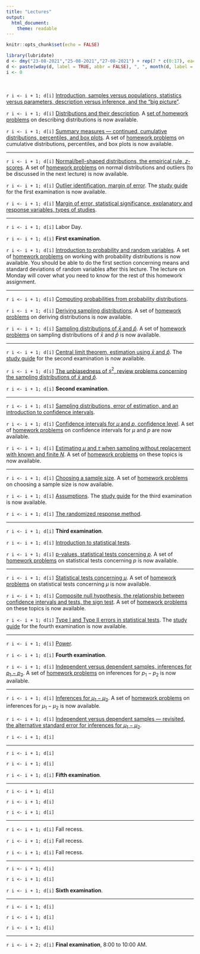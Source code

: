 ```yaml
---
title: "Lectures"
output: 
  html_document: 
    theme: readable
---
```


```r
knitr::opts_chunk$set(echo = FALSE)
```

```r
library(lubridate)
d <- dmy("23-08-2021","25-08-2021","27-08-2021") + rep(7 * c(0:17), each = 3)
d <- paste(wday(d, label = TRUE, abbr = FALSE), ", ", month(d, label = TRUE), " ", day(d), ".", sep = "")
i <- 0
```

&nbsp;

`r i <- i + 1; d[i]` [Introduction, samples versus populations, statistics versus parameters, description versus inference, and the "big picture"](lecture-08-23-2021.html).

`r i <- i + 1; d[i]` [Distributions and their description](lecture-08-25-2021.html). A [set of homework problems](homework-01.html) on describing distributions is now available.

`r i <- i + 1; d[i]` [Summary measures --- continued, cumulative distributions, percentiles, and box plots](lecture-08-27-2021.html). A set of [homework problems](homework-02.html) on cumulative distributions, percentiles, and box plots is now available.
 
***

`r i <- i + 1; d[i]` [Normal/bell-shaped distributions, the empirical rule, $z$-scores](lecture-08-30-2021.html). A set of [homework problems](homework-03.html) on normal distributions and outliers (to be discussed in the next lecture) is now available. 

`r i <- i + 1; d[i]` [Outlier identification, margin of error](lecture-09-01-2021.html). The [study guide](e1-studyguide.html) for the first examination is now available.

`r i <- i + 1; d[i]` [Margin of error, statistical significance, explanatory and response variables, types of studies](lecture-09-03-2021.html).
 
***

`r i <- i + 1; d[i]` Labor Day.

`r i <- i + 1; d[i]` **First examination**.

`r i <- i + 1; d[i]` [Introduction to probability and random variables](lecture-09-10-2021.html). A set of [homework problems](homework-04.html) on working with probability distributions is now available. You should be able to do the first section concerning means and standard deviations of random variables after this lecture. The lecture on Monday will cover what you need to know for the rest of this homework assignment. 
 
***

`r i <- i + 1; d[i]` [Computing probabilities from probability distributions](lecture-09-13-2021.html). 

`r i <- i + 1; d[i]` [Deriving sampling distributions](lecture-09-15-2021.html). A set of [homework problems](homework-05.html) on deriving distributions is now available.

`r i <- i + 1; d[i]` [Sampling distributions of $\bar{x}$ and $\hat{p}$](lecture-09-17-2021.html). A set of [homework problems](homework-06.html) on sampling distributions of $\bar{x}$ and $\hat{p}$ is now available.
 
***

`r i <- i + 1; d[i]` [Central limit theorem, estimation using $\bar{x}$ and $\hat{p}$](lecture-09-20-2021.html). The [study guide](e2-studyguide.html) for the second examination is now available.

`r i <- i + 1; d[i]` [The unbiasedness of $s^2$, review problems concerning the sampling distributions of $\bar{x}$ and $\hat{p}$](lecture-09-22-2021.html).

`r i <- i + 1; d[i]` **Second examination**.
 
***

`r i <- i + 1; d[i]` [Sampling distributions, error of estimation, and an introduction to confidence intervals](lecture-09-27-2021.html).

`r i <- i + 1; d[i]` [Confidence intervals for $\mu$ and $p$, confidence level](lecture-09-29-2021.html). A set of [homework problems](homework-07.html) on confidence intervals for $\mu$ and $p$ are now available.

`r i <- i + 1; d[i]` [Estimating $\mu$ and $\tau$ when sampling without replacement with known and finite $N$](lecture-10-01-2021.html). A set of [homework problems](homework-08.html) on these topics is now available. 
 
***

`r i <- i + 1; d[i]` [Choosing a sample size](lecture-10-04-2021.html). A set of [homework problems](homework-09.html) on choosing a sample size is now available.

`r i <- i + 1; d[i]` [Assumptions](lecture-10-06-2021.html). The [study guide](e3-studyguide.html) for the third examination is now available.

`r i <- i + 1; d[i]` [The randomized response method](lecture-10-08-2021.html). 
 
***

`r i <- i + 1; d[i]` **Third examination**.

`r i <- i + 1; d[i]` [Introduction to statistical tests](lecture-10-13-2021.html).

`r i <- i + 1; d[i]` [p-values, statistical tests concerning $p$](lecture-10-15-2021.html). A set of [homework problems](homework-10.html) on statistical tests concerning $p$ is now available.
 
***

`r i <- i + 1; d[i]` [Statistical tests concerning $\mu$](lecture-10-18-2021.html). A set of [homework problems](homework-11.html) on statistical tests concerning $\mu$ is now available.

`r i <- i + 1; d[i]` [Composite null hypothesis, the relationship between confidence intervals and tests, the sign test](lecture-10-20-2021.html). A set of [homework problems](homework-12.html) on these topics is now available.

`r i <- i + 1; d[i]` [Type I and Type II errors in statistical tests](lecture-10-22-2021.html). The [study guide](e4-studyguide.html) for the fourth examination is now available. 
 
***

`r i <- i + 1; d[i]` [Power](lecture-10-25-2021.html). 

`r i <- i + 1; d[i]` **Fourth examination**.

`r i <- i + 1; d[i]` [Independent versus dependent samples, inferences for $p_1 - p_2$](lecture-10-29-2021.html). A set of [homework problems](homework-13.html) on inferences for $p_1-p_2$ is now available.
 
***

`r i <- i + 1; d[i]` [Inferences for $\mu_1 - \mu_2$](lecture-11-01-2021.html). A set of [homework problems](homework-14.html) on inferences for $\mu_1 - \mu_2$ is now available.

`r i <- i + 1; d[i]` [Independent versus dependent samples --- revisited, the alternative standard error for inferences for $\mu_1-\mu_2$](lecture-11-03-2021.html). 

`r i <- i + 1; d[i]` 
 
***

`r i <- i + 1; d[i]` 

`r i <- i + 1; d[i]` 

`r i <- i + 1; d[i]` **Fifth examination**. 
 
***

`r i <- i + 1; d[i]` 

`r i <- i + 1; d[i]` 
 
`r i <- i + 1; d[i]` 
 
***

`r i <- i + 1; d[i]` Fall recess.

`r i <- i + 1; d[i]` Fall recess.

`r i <- i + 1; d[i]` Fall recess.
 
***

`r i <- i + 1; d[i]` 

`r i <- i + 1; d[i]` 

`r i <- i + 1; d[i]` **Sixth examination**.
 
***

`r i <- i + 1; d[i]` 

`r i <- i + 1; d[i]` 

`r i <- i + 1; d[i]` 
 
***

`r i <- i + 2; d[i]` **Final examination**, 8:00 to 10:00 AM.


